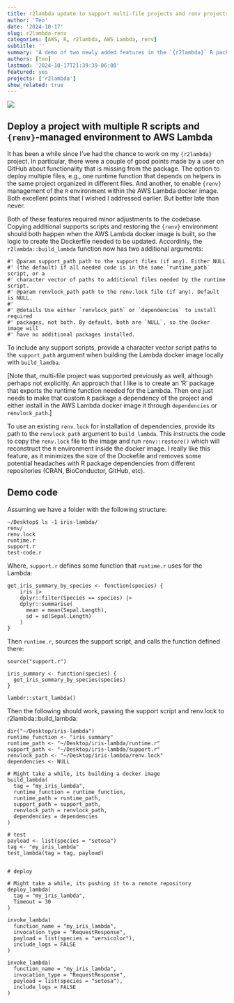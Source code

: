 ```yaml
---
title: r2lambda update to support multi-file projects and renv projects
author: 'Teo'
date: '2024-10-17'
slug: r2lambda-renv
categories: [AWS, R, r2lambda, AWS Lambda, renv]
subtitle: ''
summary: 'A demo of two newly added features in the `{r2lambda}` R package. How to deploy R projects with multiple files, and how to use the `{renv}` lockfile to manage dependencies in the AWS Lambda docker image'
authors: [teo]
lastmod: '2024-10-17T21:39:39-06:00'
featured: yes
projects: ['r2lambda']
show_related: true
---
```


[![](https://ko-fi.com/img/githubbutton_sm.svg)](https://ko-fi.com/J3J8133RYV)

## Deploy a project with multiple R scripts and `{renv}`-managed environment to AWS Lambda

It has been a while since I've had the chance to work on my `{r2lambda}` 
project. In particular, there were a couple of good points made by a user on 
GitHub about functionality that is missing from the package. The option to 
deploy multiple files, e.g., one runtime function that depends on helpers in
the same project organized in different files. And another, to enable `{renv}`
management of the `R` environment within the AWS Lambda docker image. Both 
excellent points that I wished I addressed earlier. But better late than never.

Both of these features required minor adjustments to the codebase. Copying 
additional supports scripts and restoring the `{renv}` environment should both
happen when the AWS Lambda docker image is built, so the logic to create the 
Dockerfile needed to be updated. Accordinly, the `r2lambda::build_lambda` 
function now has two additional arguments:

```
#' @param support_path path to the support files (if any). Either NULL 
#' (the default) if all needed code is in the same `runtime_path` script, or a 
#' character vector of paths to additional files needed by the runtime script.
#' @param renvlock_path path to the renv.lock file (if any). Default is NULL.
#' 
#' @details Use either `renvlock_path` or `dependencies` to install required
#' packages, not both. By default, both are `NULL`, so the Docker image will
#' have no additional packages installed.
```

To include any support scripts, provide a character vector script paths to 
the `support_path` argument when building the Lambda docker image locally with
`build_lamdba`. 

[Note that, multi-file project was supported previously as well,
although perhaps not explicitly. An approach that I like is to create an 'R' 
package that exports the runtime function needed for the Lambda. Then one just
needs to make that custom `R` package a dependency of the project and either
install in the AWS Lambda docker image it through `dependencies` or 
`renvlock_path`.]

To use an existing `renv.lock` for installation of dependencies, provide its 
path to the `renvlock_path` argument to `build_lambda`. This instructs the code
to copy the `renv.lock` file to the image and run `renv::restore()` which will 
reconstruct the `R` environment inside the docker image. I really like this 
feature, as it minimizes the size of the Dockefile and removes some potential
headaches with R package dependencies from different repositories (CRAN, 
BioConductor, GitHub, etc).

## Demo code

Assuming we have a folder with the following structure:

```
~/Desktop$ ls -1 iris-lambda/
renv/
renv.lock
runtime.r
support.r
test-code.r
```

Where, `support.r` defines some function that `runtime.r` uses for the Lambda:

```
get_iris_summary_by_species <- function(species) {
    iris |>
    dplyr::filter(Species == species) |>
    dplyr::summarise(
      mean = mean(Sepal.Length),
      sd = sd(Sepal.Length)
    )
}
```

Then `runtime.r`, sources the support script, and calls the function defined 
there:

```
source("support.r")

iris_summary <- function(species) {
  get_iris_summary_by_species(species)
}

lambdr::start_lambda()
```

Then the following should work, passing the support script and renv.lock to 
r2lambda::build_lambda:

```
dir("~/Desktop/iris-lambda")
runtime_function <- "iris_summary"
runtime_path <- "~/Desktop/iris-lambda/runtime.r"
support_path <- "~/Desktop/iris-lambda/support.r"
renvlock_path <- "~/Desktop/iris-lambda/renv.lock"
dependencies <- NULL

# Might take a while, its building a docker image
build_lambda(
  tag = "my_iris_lambda",
  runtime_function = runtime_function,
  runtime_path = runtime_path,
  support_path = support_path,
  renvlock_path = renvlock_path,
  dependencies = dependencies
)

# test
payload <- list(species = "setosa")
tag <- "my_iris_lambda"
test_lambda(tag = tag, payload)


# deploy

# Might take a while, its pushing it to a remote repository
deploy_lambda(
  tag = "my_iris_lambda",
  Timeout = 30
)

invoke_lambda(
  function_name = "my_iris_lambda",
  invocation_type = "RequestResponse",
  payload = list(species = "versicolor"),
  include_logs = FALSE
)

invoke_lambda(
  function_name = "my_iris_lambda",
  invocation_type = "RequestResponse",
  payload = list(species = "setosa"),
  include_logs = FALSE
)
``` 
